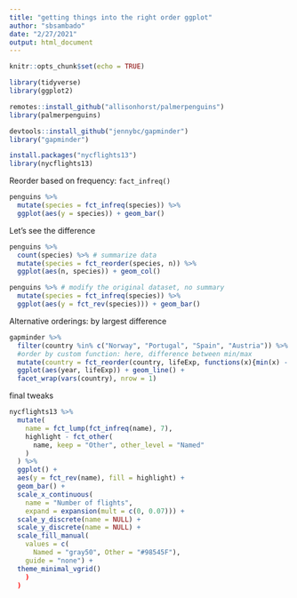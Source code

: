 ```yaml
---
title: "getting things into the right order ggplot"
author: "sbsambado"
date: "2/27/2021"
output: html_document
---
```


```r
knitr::opts_chunk$set(echo = TRUE)

library(tidyverse)
library(ggplot2)

remotes::install_github("allisonhorst/palmerpenguins")
library(palmerpenguins)

devtools::install_github("jennybc/gapminder")
library("gapminder")

install.packages("nycflights13")
library(nycflights13)
```

Reorder based on frequency: `fact_infreq()`
```r
penguins %>%
  mutate(species = fct_infreq(species)) %>%
  ggplot(aes(y = species)) + geom_bar()
```

Let's see the difference
```r
penguins %>%
  count(species) %>% # summarize data
  mutate(species = fct_reorder(species, n)) %>%
  ggplot(aes(n, species)) + geom_col()

penguins %>% # modify the original dataset, no summary
  mutate(species = fct_infreq(species)) %>%
  ggplot(aes(y = fct_rev(species))) + geom_bar()

```

Alternative orderings: by largest difference
```r
gapminder %>%
  filter(country %in% c("Norway", "Portugal", "Spain", "Austria")) %>%
  #order by custom function: here, difference between min/max
  mutate(country = fct_reorder(country, lifeExp, functions(x){min(x) - max(x)} )) %>%
  ggplot(aes(year, lifeExp)) + geom_line() +
  facet_wrap(vars(country), nrow = 1)
```

final tweaks
```r
nycflights13 %>%
  mutate(
    name = fct_lump(fct_infreq(name), 7),
    highlight - fct_other(
      name, keep = "Other", other_level = "Named"
    )
  ) %>%
  ggplot() +
  aes(y = fct_rev(name), fill = highlight) +
  geom_bar() +
  scale_x_continuous(
    name = "Number of flights",
    expand = expansion(mult = c(0, 0.07))) +
  scale_y_discrete(name = NULL) +
  scale_y_discrete(name = NULL) +
  scale_fill_manual(
    values = c(
      Named = "gray50", Other = "#98545F"),
    guide = "none") +
  theme_minimal_vgrid()
    )
  )
```

